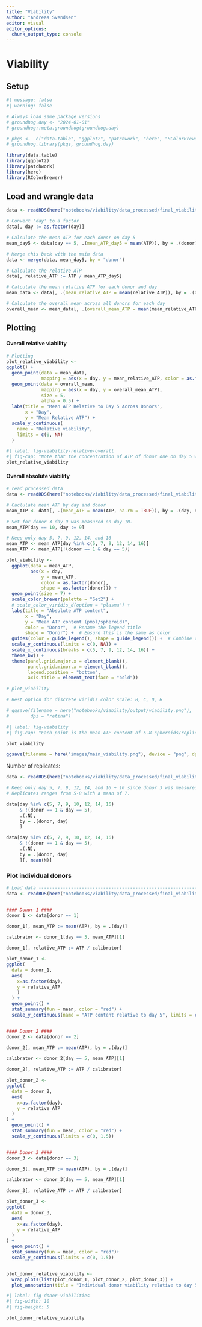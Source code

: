 ```yaml
---
title: "Viability"
author: "Andreas Svendsen"
editor: visual
editor_options: 
  chunk_output_type: console
---
```


# Viability

## Setup

```r
#| message: false
#| warning: false

# Always load same package versions
# groundhog.day <- "2024-01-01"
# groundhog::meta.groundhog(groundhog.day) 

# pkgs <-  c("data.table", "ggplot2", "patchwork", "here", "RColorBrewer")
# groundhog.library(pkgs, groundhog.day)
```

```r
library(data.table)
library(ggplot2)
library(patchwork)
library(here)
library(RColorBrewer)
```

## Load and wrangle data

```r
data <- readRDS(here("notebooks/viability/data_processed/final_viability.rds"))

# Convert 'day' to a factor
data[, day := as.factor(day)]

# Calculate the mean ATP for each donor on day 5
mean_day5 <- data[day == 5, .(mean_ATP_day5 = mean(ATP)), by = .(donor)]

# Merge this back with the main data
data <- merge(data, mean_day5, by = "donor")

# Calculate the relative ATP
data[, relative_ATP := ATP / mean_ATP_day5]

# Calculate the mean relative ATP for each donor and day
mean_data <- data[, .(mean_relative_ATP = mean(relative_ATP)), by = .(day, donor)]

# Calculate the overall mean across all donors for each day
overall_mean <- mean_data[, .(overall_mean_ATP = mean(mean_relative_ATP)), by = day]

```

## Plotting

#### Overall relative viability

```r
# Plotting
plot_relative_viability <- 
ggplot() +
  geom_point(data = mean_data,
             mapping = aes(x = day, y = mean_relative_ATP, color = as.factor(donor))) +
  geom_point(data = overall_mean,
             mapping = aes(x = day, y = overall_mean_ATP),
             size = 5,
             alpha = 0.5) +
  labs(title = "Mean ATP Relative to Day 5 Across Donors",
       x = "Day",
       y = "Mean Relative ATP") +
  scale_y_continuous(
    name = "Relative viability",
    limits = c(0, NA)
  )
```

```r
#| label: fig-viability-relative-overall
#| fig-cap: "Note that the concentration of ATP of donor one on day 5 was to high. Data for this donor/day not trustworthy/viability to high. This yields a steep fall from day 5 to 7"
plot_relative_viability
```

#### Overall absolute viability

```r
# read processed data
data <- readRDS(here("notebooks/viability/data_processed/final_viability.rds"))

# Caclulate mean ATP by day and donor
mean_ATP <- data[, .(mean_ATP = mean(ATP, na.rm = TRUE)), by = .(day, donor)]

# Set for donor 3 day 9 was measured on day 10. 
mean_ATP[day == 10, day := 9]

# Keep only day 5, 7, 9, 12, 14, and 16
mean_ATP <- mean_ATP[day %in% c(5, 7, 9, 12, 14, 16)]
mean_ATP <- mean_ATP[!(donor == 1 & day == 5)]

plot_viability <- 
  ggplot(data = mean_ATP, 
         aes(x = day, 
             y = mean_ATP, 
             color = as.factor(donor),
             shape = as.factor(donor))) +
  geom_point(size = 7) +
  scale_color_brewer(palette = "Set2") +
  # scale_color_viridis_d(option = "plasma") +
  labs(title = "Absolute ATP content",
       x = "Day",
       y = "Mean ATP content (pmol/spheroid)",
       color = "Donor",  # Rename the legend title
       shape = "Donor") +  # Ensure this is the same as color
  guides(color = guide_legend(), shape = guide_legend()) +  # Combine color and shape legends
  scale_y_continuous(limits = c(0, NA)) +
  scale_x_continuous(breaks = c(5, 7, 9, 12, 14, 16)) +
  theme_bw() +
  theme(panel.grid.major.x = element_blank(),
        panel.grid.minor.x = element_blank(),
        legend.position = "bottom",
        axis.title = element_text(face = "bold"))  

# plot_viability

# Best option for discrete viridis color scale: B, C, D, H

# ggsave(filename = here("notebooks/viability/output/viability.png"),
#        dpi = "retina")

```

```r
#| label: fig-viability
#| fig-cap: "Each point is the mean ATP content of 5-8 spheroids/replicates (mean = 7). Missing data for for donor 1 on day 5 and 16. Data for donor 3 day 9 was measured on day 10"

plot_viability

ggsave(filename = here("images/main_viability.png"), device = "png", dpi = "retina")
```

Number of replicates:

```r
data <- readRDS(here("notebooks/viability/data_processed/final_viability.rds"))

# Keep only day 5, 7, 9, 12, 14, and 16 + 10 since donor 3 was measured on that day instead of day 9, also explude donor 1 day 5. 
# Replicates ranges from 5-8 with a mean of 7. 

data[day %in% c(5, 7, 9, 10, 12, 14, 16) 
     & !(donor == 1 & day == 5),
     .(.N),
     by = .(donor, day)
     ]

data[day %in% c(5, 7, 9, 10, 12, 14, 16) 
     & !(donor == 1 & day == 5),
     .(.N),
     by = .(donor, day)
     ][, mean(N)]
```

### Plot individual donors

```r
# Load data ---------------------------------------------------------------
data <- readRDS(here("notebooks/viability/data_processed/final_viability.rds"))


#### Donor 1 ####
donor_1 <- data[donor == 1]

donor_1[, mean_ATP := mean(ATP), by = .(day)]

calibrator <- donor_1[day == 5, mean_ATP][1]

donor_1[, relative_ATP := ATP / calibrator]

plot_donor_1 <- 
ggplot(
  data = donor_1,
  aes(
    x=as.factor(day),
    y = relative_ATP
    )
  ) +
  geom_point() +
  stat_summary(fun = mean, color = "red") +
  scale_y_continuous(name = "ATP content relative to day 5", limits = c(0, 1.5))


#### Donor 2 ####
donor_2 <- data[donor == 2]

donor_2[, mean_ATP := mean(ATP), by = .(day)]

calibrator <- donor_2[day == 5, mean_ATP][1]

donor_2[, relative_ATP := ATP / calibrator]

plot_donor_2 <- 
ggplot(
  data = donor_2,
  aes(
    x=as.factor(day),
    y = relative_ATP
  )
) +
  geom_point() +
  stat_summary(fun = mean, color = "red") +
  scale_y_continuous(limits = c(0, 1.5))


#### Donor 3 ####
donor_3 <- data[donor == 3]

donor_3[, mean_ATP := mean(ATP), by = .(day)]

calibrator <- donor_3[day == 5, mean_ATP][1]

donor_3[, relative_ATP := ATP / calibrator]

plot_donor_3 <- 
ggplot(
  data = donor_3,
  aes(
    x=as.factor(day),
    y = relative_ATP
  )
) +
  geom_point() +
  stat_summary(fun = mean, color = "red")+
  scale_y_continuous(limits = c(0, 1.5))


plot_donor_relative_viability <- 
  wrap_plots(list(plot_donor_1, plot_donor_2, plot_donor_3)) +
  plot_annotation(title = "Individual donor viability relative to day 5")

```

```r
#| label: fig-donor-viabilities
#| fig-width: 10
#| fig-height: 5

plot_donor_relative_viability
```
